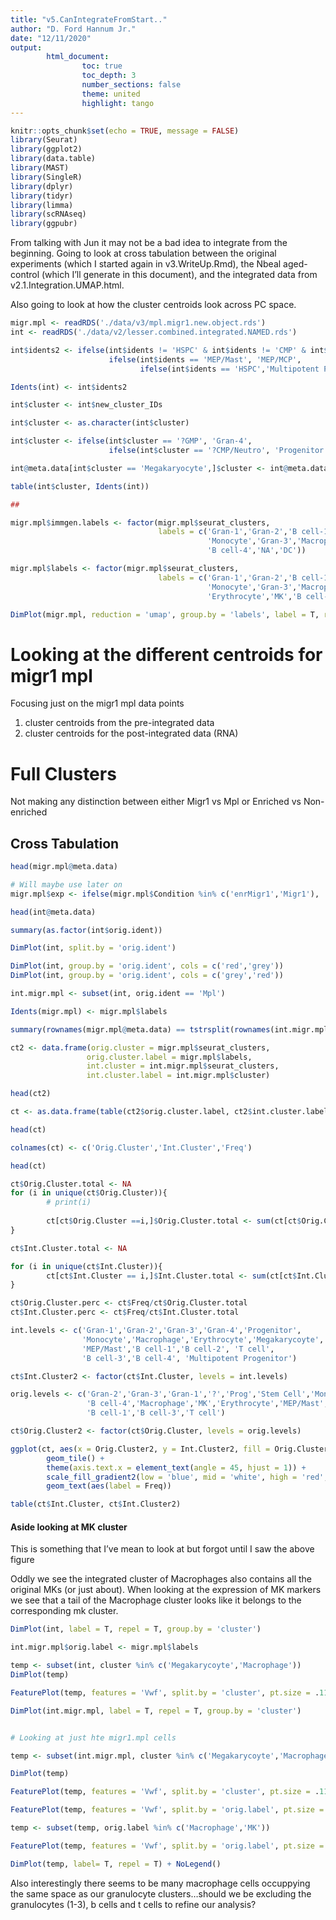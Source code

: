 ```yaml
---
title: "v5.CanIntegrateFromStart.."
author: "D. Ford Hannum Jr."
date: "12/11/2020"
output: 
        html_document:
                toc: true
                toc_depth: 3
                number_sections: false
                theme: united
                highlight: tango
---
```


```r
knitr::opts_chunk$set(echo = TRUE, message = FALSE)
library(Seurat)
library(ggplot2)
library(data.table)
library(MAST)
library(SingleR)
library(dplyr)
library(tidyr)
library(limma)
library(scRNAseq)
library(ggpubr)
```

From talking with Jun it may not be a bad idea to integrate from the beginning. Going to look at cross tabulation between the original experiments (which I started again in v3.WriteUp.Rmd), the Nbeal aged-control (which I'll generate in this document), and the integrated data from v2.1.Integration.UMAP.html.

Also going to look at how the cluster centroids look across PC space.

```r
migr.mpl <- readRDS('./data/v3/mpl.migr1.new.object.rds')
int <- readRDS('./data/v2/lesser.combined.integrated.NAMED.rds')

int$idents2 <- ifelse(int$idents != 'HSPC' & int$idents != 'CMP' & int$idents != 'MEP/Mast', as.character(int$idents),
                      ifelse(int$idents == 'MEP/Mast', 'MEP/MCP',
                             ifelse(int$idents == 'HSPC','Multipotent Progenitor', 'Progenitor')))

Idents(int) <- int$idents2

int$cluster <- int$new_cluster_IDs

int$cluster <- as.character(int$cluster)

int$cluster <- ifelse(int$cluster == '?GMP', 'Gran-4',
                      ifelse(int$cluster == '?CMP/Neutro', 'Progenitor', int$cluster))

int@meta.data[int$cluster == 'Megakaryocyte',]$cluster <- int@meta.data[int$cluster == 'Megakaryocyte',]$idents2

table(int$cluster, Idents(int))

## 

migr.mpl$immgen.labels <- factor(migr.mpl$seurat_clusters,
                                 labels = c('Gran-1','Gran-2','B cell-1','Basophil','Stem Cell','B cell-2',
                                            'Monocyte','Gran-3','Macrophage','B cell-3','Stem Cell','NA','T cell',
                                            'B cell-4','NA','DC'))

migr.mpl$labels <- factor(migr.mpl$seurat_clusters,
                                 labels = c('Gran-1','Gran-2','B cell-1','MEP/Mast','Prog','?',
                                            'Monocyte','Gran-3','Macrophage','B cell-3','Stem Cell','Erythrocyte','T cell',
                                            'Erythrocyte','MK','B cell-4'))

DimPlot(migr.mpl, reduction = 'umap', group.by = 'labels', label = T, repel = T)
```

# Looking at the different centroids for migr1 mpl

Focusing just on the migr1 mpl data points

1. cluster centroids from the pre-integrated data
2. cluster centroids for the post-integrated data (RNA)

# Full Clusters

Not making any distinction between either Migr1 vs Mpl or Enriched vs Non-enriched

## Cross Tabulation

```r
head(migr.mpl@meta.data)

# Will maybe use later on
migr.mpl$exp <- ifelse(migr.mpl$Condition %in% c('enrMigr1','Migr1'), 'Migr1','Mpl')

head(int@meta.data)

summary(as.factor(int$orig.ident))

DimPlot(int, split.by = 'orig.ident')

DimPlot(int, group.by = 'orig.ident', cols = c('red','grey'))
DimPlot(int, group.by = 'orig.ident', cols = c('grey','red'))

int.migr.mpl <- subset(int, orig.ident == 'Mpl')

Idents(migr.mpl) <- migr.mpl$labels

summary(rownames(migr.mpl@meta.data) == tstrsplit(rownames(int.migr.mpl@meta.data),'_',keep = 2)[[1]])

ct2 <- data.frame(orig.cluster = migr.mpl$seurat_clusters,
                 orig.cluster.label = migr.mpl$labels,
                 int.cluster = int.migr.mpl$seurat_clusters,
                 int.cluster.label = int.migr.mpl$cluster)

head(ct2)

ct <- as.data.frame(table(ct2$orig.cluster.label, ct2$int.cluster.label))

head(ct)

colnames(ct) <- c('Orig.Cluster','Int.Cluster','Freq')

head(ct)

ct$Orig.Cluster.total <- NA
for (i in unique(ct$Orig.Cluster)){
        # print(i)
        
        ct[ct$Orig.Cluster ==i,]$Orig.Cluster.total <- sum(ct[ct$Orig.Cluster ==i,]$Freq)
}

ct$Int.Cluster.total <- NA

for (i in unique(ct$Int.Cluster)){
        ct[ct$Int.Cluster == i,]$Int.Cluster.total <- sum(ct[ct$Int.Cluster ==i,]$Freq)
}

ct$Orig.Cluster.perc <- ct$Freq/ct$Orig.Cluster.total
ct$Int.Cluster.perc <- ct$Freq/ct$Int.Cluster.total

int.levels <- c('Gran-1','Gran-2','Gran-3','Gran-4','Progenitor',
                'Monocyte','Macrophage','Erythrocyte','Megakarycoyte',
                'MEP/Mast','B cell-1','B cell-2', 'T cell',
                'B cell-3','B cell-4', 'Multipotent Progenitor')

ct$Int.Cluster2 <- factor(ct$Int.Cluster, levels = int.levels)

orig.levels <- c('Gran-2','Gran-3','Gran-1','?','Prog','Stem Cell','Monocyte',
                 'B cell-4','Macrophage','MK','Erythrocyte','MEP/Mast',
                 'B cell-1','B cell-3','T cell')

ct$Orig.Cluster2 <- factor(ct$Orig.Cluster, levels = orig.levels)

ggplot(ct, aes(x = Orig.Cluster2, y = Int.Cluster2, fill = Orig.Cluster.perc)) +
        geom_tile() +
        theme(axis.text.x = element_text(angle = 45, hjust = 1)) +
        scale_fill_gradient2(low = 'blue', mid = 'white', high = 'red', midpoint = .5) +
        geom_text(aes(label = Freq))

table(ct$Int.Cluster, ct$Int.Cluster2)
```

#### Aside looking at MK cluster

This is something that I've mean to look at but forgot until I saw the above figure

Oddly we see the integrated cluster of Macrophages also contains all the original MKs (or just about). When looking at the expression of MK markers we see that a tail of the Macrophage cluster looks like it belongs to the corresponding mk cluster.

```r

DimPlot(int, label = T, repel = T, group.by = 'cluster')

int.migr.mpl$orig.label <- migr.mpl$labels

temp <- subset(int, cluster %in% c('Megakarycoyte','Macrophage'))
DimPlot(temp)

FeaturePlot(temp, features = 'Vwf', split.by = 'cluster', pt.size = .11)

DimPlot(int.migr.mpl, label = T, repel = T, group.by = 'cluster')


# Looking at just hte migr1.mpl cells

temp <- subset(int.migr.mpl, cluster %in% c('Megakarycoyte','Macrophage'))

DimPlot(temp)

FeaturePlot(temp, features = 'Vwf', split.by = 'cluster', pt.size = .11)

FeaturePlot(temp, features = 'Vwf', split.by = 'orig.label', pt.size = .11)

temp <- subset(temp, orig.label %in% c('Macrophage','MK'))

FeaturePlot(temp, features = 'Vwf', split.by = 'orig.label', pt.size = )

DimPlot(temp, label= T, repel = T) + NoLegend()
```

Also interestingly there seems to be many macrophage cells occuppying the same space as our granulocyte clusters...should we be excluding the granulocytes (1-3), b cells and t cells to refine our analysis?